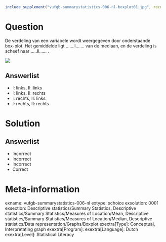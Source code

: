 ```{r, echo = FALSE, results = "hide"}
include_supplement("vufgb-summarystatistics-006-nl-boxplot01.jpg", recursive = TRUE)
```

Question
========
  
De verdeling van een variabele wordt weergegeven door onderstaande box-plot. Het gemiddelde ligt …....I……. van de mediaan, en de verdeling is scheef naar …..II…… .

![](vufgb-summarystatistics-006-nl-boxplot01.jpg)
  
Answerlist
----------
* I: links, II: links
* I: links, II: rechts
* I: rechts, II: links
* I: rechts, II: rechts 

Solution
========

Answerlist
----------
* Incorrect
* Incorrect
* Incorrect
* Correct

Meta-information
================
exname: vufgb-summarystatistics-006-nl
extype: schoice
exsolution: 0001
exsection: Descriptive statistics/Summary Statistics, Descriptive statistics/Summary Statistics/Measures of Location/Mean, Descriptive statistics/Summary Statistics/Measures of Location/Median, Descriptive statistics/Data representation/Graphs/Boxplot
exextra[Type]: Conceptual, Interpretating graph
exextra[Program]: 
exextra[Language]: Dutch
exextra[Level]: Statistical Literacy